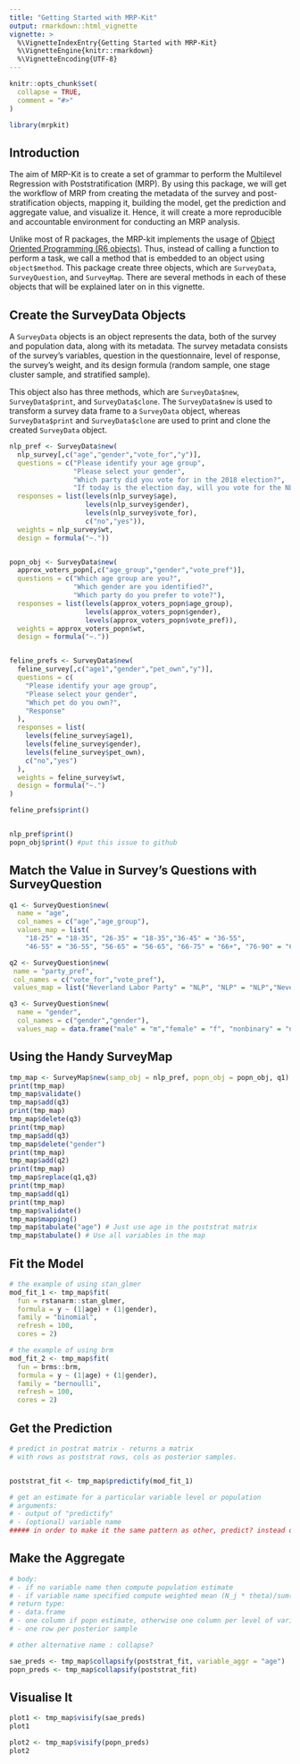 ```yaml
---
title: "Getting Started with MRP-Kit"
output: rmarkdown::html_vignette
vignette: >
  %\VignetteIndexEntry{Getting Started with MRP-Kit}
  %\VignetteEngine{knitr::rmarkdown}
  %\VignetteEncoding{UTF-8}
---
```



```r
knitr::opts_chunk$set(
  collapse = TRUE,
  comment = "#>"
)
```

```r
library(mrpkit)
```

## Introduction

The aim of MRP-Kit is to create a set of grammar to perform the Multilevel Regression with Poststratification (MRP). By using this package, we will get the workflow of MRP from creating the metadata of the survey and post-stratification objects, mapping it, building the model, get the prediction and aggregate value, and visualize it. Hence, it will create a more reproducible and accountable environment for conducting an MRP analysis. 

Unlike most of R packages, the MRP-kit implements the usage of [Object Oriented Programming (R6 objects)](https://adv-r.hadley.nz/r6.html). Thus, instead of calling a function to perform a task, we call a method that is embedded to an object using `object$method`. This package create three objects, which are `SurveyData`, `SurveyQuestion`, and `SurveyMap`. There are several methods in each of these objects that will be explained later on in this vignette.   


## Create the SurveyData Objects 

A `SurveyData` objects is an object represents the data, both of the survey and population data, along with its metadata. The survey metadata consists of the survey's variables, question in the questionnaire, level of response, the survey's weight, and its design formula (random sample, one stage cluster sample, and stratified sample).

This object also has three methods, which are `SurveyData$new`, `SurveyData$print`, and `SurveyData$clone`. The `SurveyData$new` is used to transform a survey data frame to a `SurveyData` object, whereas `SurveyData$print` and `SurveyData$clone` are used to print and clone the created `SurveyData` object. 

```r
nlp_pref <- SurveyData$new(
  nlp_survey[,c("age","gender","vote_for","y")],
  questions = c("Please identify your age group",
                "Please select your gender",
                "Which party did you vote for in the 2018 election?",
                "If today is the election day, will you vote for the NLP party?"),
  responses = list(levels(nlp_survey$age),
                   levels(nlp_survey$gender),
                   levels(nlp_survey$vote_for),
                   c("no","yes")),
  weights = nlp_survey$wt,
  design = formula("~."))


popn_obj <- SurveyData$new(
  approx_voters_popn[,c("age_group","gender","vote_pref")],
  questions = c("Which age group are you?",
                "Which gender are you identified?",
                "Which party do you prefer to vote?"),
  responses = list(levels(approx_voters_popn$age_group),
                   levels(approx_voters_popn$gender),
                   levels(approx_voters_popn$vote_pref)),
  weights = approx_voters_popn$wt,
  design = formula("~."))


feline_prefs <- SurveyData$new(
  feline_survey[,c("age1","gender","pet_own","y")],
  questions = c(
    "Please identify your age group",
    "Please select your gender",
    "Which pet do you own?",
    "Response"
  ),
  responses = list(
    levels(feline_survey$age1),
    levels(feline_survey$gender),
    levels(feline_survey$pet_own),
    c("no","yes")
  ),
  weights = feline_survey$wt,
  design = formula("~.")
)

feline_prefs$print()


nlp_pref$print()
popn_obj$print() #put this issue to github
```


## Match the Value in Survey's Questions with SurveyQuestion

```r
q1 <- SurveyQuestion$new(
  name = "age",
  col_names = c("age","age_group"),
  values_map = list(
    "18-25" = "18-35", "26-35" = "18-35","36-45" = "36-55",
    "46-55" = "36-55", "56-65" = "56-65", "66-75" = "66+", "76-90" = "66+"))

q2 <- SurveyQuestion$new(
 name = "party_pref",
 col_names = c("vote_for","vote_pref"),
 values_map = list("Neverland Labor Party" = "NLP", "NLP" = "NLP","Neverland Democrats" = "The Democrats","The Democrats" = "The Democrats"))

q3 <- SurveyQuestion$new(
  name = "gender",
  col_names = c("gender","gender"),
  values_map = data.frame("male" = "m","female" = "f", "nonbinary" = "nb"))
```


## Using the Handy SurveyMap

```r
tmp_map <- SurveyMap$new(samp_obj = nlp_pref, popn_obj = popn_obj, q1)
print(tmp_map)
tmp_map$validate()
tmp_map$add(q3)
print(tmp_map)
tmp_map$delete(q3)
print(tmp_map)
tmp_map$add(q3)
tmp_map$delete("gender")
print(tmp_map)
tmp_map$add(q2)
print(tmp_map)
tmp_map$replace(q1,q3)
print(tmp_map)
tmp_map$add(q1)
print(tmp_map)
tmp_map$validate()
tmp_map$mapping()
tmp_map$tabulate("age") # Just use age in the poststrat matrix
tmp_map$tabulate() # Use all variables in the map
```



## Fit the Model

```r
# the example of using stan_glmer
mod_fit_1 <- tmp_map$fit(
  fun = rstanarm::stan_glmer,
  formula = y ~ (1|age) + (1|gender),
  family = "binomial",
  refresh = 100,
  cores = 2)

# the example of using brm
mod_fit_2 <- tmp_map$fit(
  fun = brms::brm,
  formula = y ~ (1|age) + (1|gender),
  family = "bernoulli",
  refresh = 100,
  cores = 2)
```


## Get the Prediction

```r
# predict in postrat matrix - returns a matrix
# with rows as poststrat rows, cols as posterior samples.


poststrat_fit <- tmp_map$predictify(mod_fit_1)

# get an estimate for a particular variable level or population
# arguments:
# - output of "predictify"
# - (optional) variable name
##### in order to make it the same pattern as other, predict? instead of predictify?

```


## Make the Aggregate

```r
# body:
# - if no variable name then compute population estimate
# - if variable name specified compute weighted mean (N_j * theta)/sum(N_j)
# return type:
# - data.frame
# - one column if popn estimate, otherwise one column per level of variable
# - one row per posterior sample

# other alternative name : collapse?

sae_preds <- tmp_map$collapsify(poststrat_fit, variable_aggr = "age")
popn_preds <- tmp_map$collapsify(poststrat_fit)

```


## Visualise It

```r
plot1 <- tmp_map$visify(sae_preds)
plot1
```


```r
plot2 <- tmp_map$visify(popn_preds)
plot2
```

